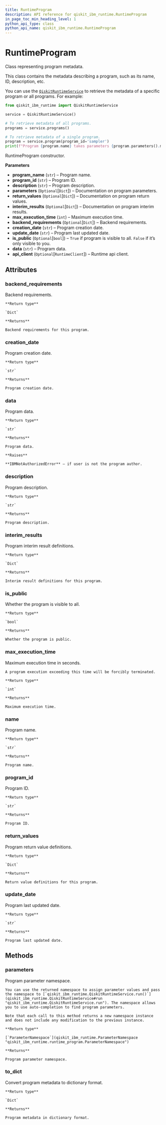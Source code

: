 ```yaml
---
title: RuntimeProgram
description: API reference for qiskit_ibm_runtime.RuntimeProgram
in_page_toc_min_heading_level: 1
python_api_type: class
python_api_name: qiskit_ibm_runtime.RuntimeProgram
---
```


# RuntimeProgram

<Class id="qiskit_ibm_runtime.RuntimeProgram" isDedicatedPage={true} github="https://github.com/qiskit/qiskit-ibm-runtime/tree/stable/0.15/qiskit_ibm_runtime/runtime_program.py" signature="RuntimeProgram(program_name, program_id, description, parameters=None, return_values=None, interim_results=None, max_execution_time=0, backend_requirements=None, creation_date='', update_date='', is_public=False, data='', api_client=None)" modifiers="class">
  Class representing program metadata.

  This class contains the metadata describing a program, such as its name, ID, description, etc.

  You can use the [`QiskitRuntimeService`](qiskit_ibm_runtime.QiskitRuntimeService "qiskit_ibm_runtime.QiskitRuntimeService") to retrieve the metadata of a specific program or all programs. For example:

  ```python
  from qiskit_ibm_runtime import QiskitRuntimeService

  service = QiskitRuntimeService()

  # To retrieve metadata of all programs.
  programs = service.programs()

  # To retrieve metadata of a single program.
  program = service.program(program_id='sampler')
  print(f"Program {program.name} takes parameters {program.parameters().metadata}")
  ```

  RuntimeProgram constructor.

  **Parameters**

  *   **program\_name** (`str`) – Program name.
  *   **program\_id** (`str`) – Program ID.
  *   **description** (`str`) – Program description.
  *   **parameters** (`Optional`\[`Dict`]) – Documentation on program parameters.
  *   **return\_values** (`Optional`\[`Dict`]) – Documentation on program return values.
  *   **interim\_results** (`Optional`\[`Dict`]) – Documentation on program interim results.
  *   **max\_execution\_time** (`int`) – Maximum execution time.
  *   **backend\_requirements** (`Optional`\[`Dict`]) – Backend requirements.
  *   **creation\_date** (`str`) – Program creation date.
  *   **update\_date** (`str`) – Program last updated date.
  *   **is\_public** (`Optional`\[`bool`]) – `True` if program is visible to all. `False` if it’s only visible to you.
  *   **data** (`str`) – Program data.
  *   **api\_client** (`Optional`\[`RuntimeClient`]) – Runtime api client.

  ## Attributes

  ### backend\_requirements

  <Attribute id="qiskit_ibm_runtime.RuntimeProgram.backend_requirements">
    Backend requirements.

    **Return type**

    `Dict`

    **Returns**

    Backend requirements for this program.
  </Attribute>

  ### creation\_date

  <Attribute id="qiskit_ibm_runtime.RuntimeProgram.creation_date">
    Program creation date.

    **Return type**

    `str`

    **Returns**

    Program creation date.
  </Attribute>

  ### data

  <Attribute id="qiskit_ibm_runtime.RuntimeProgram.data">
    Program data.

    **Return type**

    `str`

    **Returns**

    Program data.

    **Raises**

    **IBMNotAuthorizedError** – if user is not the program author.
  </Attribute>

  ### description

  <Attribute id="qiskit_ibm_runtime.RuntimeProgram.description">
    Program description.

    **Return type**

    `str`

    **Returns**

    Program description.
  </Attribute>

  ### interim\_results

  <Attribute id="qiskit_ibm_runtime.RuntimeProgram.interim_results">
    Program interim result definitions.

    **Return type**

    `Dict`

    **Returns**

    Interim result definitions for this program.
  </Attribute>

  ### is\_public

  <Attribute id="qiskit_ibm_runtime.RuntimeProgram.is_public">
    Whether the program is visible to all.

    **Return type**

    `bool`

    **Returns**

    Whether the program is public.
  </Attribute>

  ### max\_execution\_time

  <Attribute id="qiskit_ibm_runtime.RuntimeProgram.max_execution_time">
    Maximum execution time in seconds.

    A program execution exceeding this time will be forcibly terminated.

    **Return type**

    `int`

    **Returns**

    Maximum execution time.
  </Attribute>

  ### name

  <Attribute id="qiskit_ibm_runtime.RuntimeProgram.name">
    Program name.

    **Return type**

    `str`

    **Returns**

    Program name.
  </Attribute>

  ### program\_id

  <Attribute id="qiskit_ibm_runtime.RuntimeProgram.program_id">
    Program ID.

    **Return type**

    `str`

    **Returns**

    Program ID.
  </Attribute>

  ### return\_values

  <Attribute id="qiskit_ibm_runtime.RuntimeProgram.return_values">
    Program return value definitions.

    **Return type**

    `Dict`

    **Returns**

    Return value definitions for this program.
  </Attribute>

  ### update\_date

  <Attribute id="qiskit_ibm_runtime.RuntimeProgram.update_date">
    Program last updated date.

    **Return type**

    `str`

    **Returns**

    Program last updated date.
  </Attribute>

  ## Methods

  ### parameters

  <Function id="qiskit_ibm_runtime.RuntimeProgram.parameters" signature="parameters()">
    Program parameter namespace.

    You can use the returned namespace to assign parameter values and pass the namespace to [`qiskit_ibm_runtime.QiskitRuntimeService.run()`](qiskit_ibm_runtime.QiskitRuntimeService#run "qiskit_ibm_runtime.QiskitRuntimeService.run"). The namespace allows you to use auto-completion to find program parameters.

    Note that each call to this method returns a new namespace instance and does not include any modification to the previous instance.

    **Return type**

    [`ParameterNamespace`](qiskit_ibm_runtime.ParameterNamespace "qiskit_ibm_runtime.runtime_program.ParameterNamespace")

    **Returns**

    Program parameter namespace.
  </Function>

  ### to\_dict

  <Function id="qiskit_ibm_runtime.RuntimeProgram.to_dict" signature="to_dict()">
    Convert program metadata to dictionary format.

    **Return type**

    `Dict`

    **Returns**

    Program metadata in dictionary format.
  </Function>
</Class>


